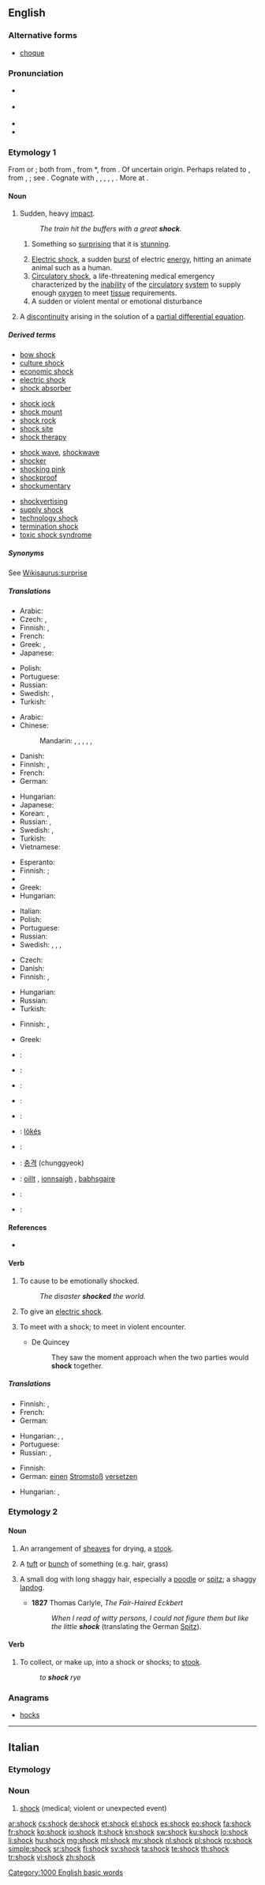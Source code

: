 ==English==

{{wikipedia}}

===Alternative forms===
* [[choque]] {{qualifier|obsolete}}

===Pronunciation===
* {{a|UK}} {{IPA|/ʃɒk/}}
* {{a|US}} {{IPA|/ʃɑk/}}
* {{audio|en-us-shock.ogg|Audio (US)}}
* {{rhymes|ɒk|ɑk}}

===Etymology 1===
From {{etyl|dum|en}} {{term|schokken||to push, jolt, shake, jerk|lang=dum}} or {{etyl|frm|en}} {{term|choquer||to collide with, clash|lang=frm}}; both from {{etyl|dum|-}} {{term|schokken||to jolt, bounce|lang=dum}}, from {{etyl|odt|-}} *{{term||skokkan|to shake up and down, shog|lang=odt}}, from {{etyl|gem-pro|en}} {{recons|skukkaną||to move, shake, tremble|lang=gem-pro}}. Of uncertain origin. Perhaps related to {{etyl|gem-pro|en}} {{recons|skakaną||to shake, stir|lang=gem-pro}}, from {{etyl|ine-pro|en}} {{recons|(s)kAg'-|lang=ine-pro}}, {{recons|(s)keg-||to shake, stir|lang=ine-pro}}; see {{l|en|shake}}. Cognate with {{etyl|gml|-}} {{term|schocken||collide with, deliver a blow to, move back and forth|lang=gml}}, {{etyl|goh|-}} {{term|scoc||a jolt, swing|lang=goh}}, {{etyl|gmh|-}} {{term|schocken||to swing|tr={{etyl|de|-}} {{term|schaukeln|lang=de}}|lang=gmh}}, {{etyl|non|-}} {{term|skykkr||vibration, surging motion|lang=non}}, {{etyl|is|-}} {{term|skykkjun||tremuously|lang=is}}, {{etyl|enm|-}} {{term|schiggen||to shake|lang=enm}}. More at {{l|en|shog}}.

====Noun====
{{en-noun}}

# Sudden, heavy [[impact]].
#: ''The train hit the buffers with a great '''shock'''.''
## {{context|figuratively}} Something so [[surprising]] that it is [[stunning]].
## [[electric shock|Electric shock]], a sudden [[burst]] of electric [[energy]], hitting an animate animal such as a human.
## [[circulatory shock|Circulatory shock]], a life-threatening medical emergency characterized by the [[inability]] of the [[circulatory]] [[system]] to supply enough [[oxygen]] to meet [[tissue]] requirements.
## A sudden or violent mental or emotional disturbance
# {{context|mathematics}} A [[discontinuity]] arising in the solution of a [[partial differential equation]].

=====Derived terms=====
{{top4}}
* [[bow shock]]
* [[culture shock]]
* [[economic shock]]
* [[electric shock]]
* [[shock absorber]]
{{mid4}}
* [[shock jock]]
* [[shock mount]]
* [[shock rock]]
* [[shock site]]
* [[shock therapy]]
{{mid4}}
* [[shock wave]], [[shockwave]]
* [[shocker]]
* [[shocking pink]]
* [[shockproof]]
* [[shockumentary]]
{{mid4}}
* [[shockvertising]]
* [[supply shock]]
* [[technology shock]]
* [[termination shock]]
* [[toxic shock syndrome]]
{{bottom}}

=====Synonyms=====
See [[Wikisaurus:surprise]]

=====Translations=====
{{trans-top|sudden, heavy impact}}
* Arabic: {{t-|ar|صدمة|f|tr=Sádma}}
* Czech: {{t-|cs|náraz}}, {{t-|cs|šok}}
* Finnish: {{t+|fi|isku}}, {{t+|fi|jytky}}
* French: {{t+|fr|choc|m}}
* Greek: {{t+|el|κλονισμός|m|tr=klonismós|sc=Grek}}, {{t+|el|κραδασμός|m|tr=kradasmós|sc=Grek}}
* Japanese: {{t+|ja|衝撃|tr=しょうげき, shōgeki}}
{{trans-mid}}
* Polish: {{t-|pl|wstrząs|m}}
* Portuguese: {{t+|pt|choque|m}}
* Russian: {{t+|ru|удар|m|tr=udár}}
* Swedish: {{t+|sv|chock|c}},  {{t+|sv|skräll|c}}
* Turkish: {{t+|tr|şok}}
{{trans-bottom}}

{{trans-top|something surprising}}
* Arabic: {{t-|ar|صدمة|f|tr=Sádma}}
* Chinese:
*: Mandarin: {{t|cmn|震撼|tr=zhènhàn|sc=Hani}}, {{t|cmn|震驚|sc=Hani}}, {{t|cmn|震惊|tr=zhènjīng|sc=Hani}}, {{t-|cmn|休克|tr=xiūkè|sc=Hani}} {{qualifier|from English "shock"}}, {{t|cmn|衝擊|sc=Hani}}, {{t|cmn|冲击|tr=chōngjí|sc=Hani}}
* Danish: {{t+|da|chok|n}}
* Finnish: {{t-|fi|shokki}}, {{t-|fi|jymy-yllätys}}
* French: {{t+|fr|choc|m}}
* German: {{t+|de|Schock|m}}
{{trans-mid}}
* Hungarian: {{t-|hu|döbbenet}}
* Japanese: {{t+|ja|ショック|tr=shokku}}
* Korean: {{t+|ko|충격|tr=chunggyeok|sc=Hang}}, {{t+|ko|衝擊|sc=Hani}}
* Russian: {{t+|ru|шок|m|tr=šok}}, {{t+|ru|потрясение|n|tr=potrjasénije}}
* Swedish: {{t+|sv|chock|c}},  {{t+|sv|överraskning|c}}
* Turkish: {{t+|tr|şok}}
* Vietnamese: {{t-|vi|sốc}}
{{trans-bottom}}

{{trans-top|electric shock}}
* Esperanto: {{t-|eo|ŝoko}}
* Finnish: {{t-|fi|sähköisku}}; {{t-|fi|sähköshokki}}
* {{trreq|ka}}
* Greek: {{t+|el|ηλεκτροπληξία|f|tr=ilektroplixía|sc=Grek}}
* Hungarian: {{t-|hu|áramütés}}
{{trans-mid}}
* Italian: {{t+|it|scossa|f}}
* Polish: {{t-|pl|porażenie|n}}
* Portuguese: {{t+|pt|choque|m}}
* Russian: {{t+|ru|шок|m|tr=šok}}
* Swedish: {{t-|sv|elstöt|c}},  {{t+|sv|stöt|c}},  {{t-|sv|elchock|c}},  {{t+|sv|chock|c}}
{{trans-bottom}}

{{trans-top|life-threatening medical emergency}}
* Czech: {{t-|cs|šok|m}}
* Danish: {{t+|da|chok|n}}
* Finnish: {{t-|fi|shokki}}, {{t-|fi|šokki}}
{{trans-mid}}
* Hungarian: {{t+|hu|sokk}}
* Russian: {{t+|ru|шок|m|tr=šok}}
* Turkish: {{t+|tr|şok}}
{{trans-bottom}}

{{trans-top|tuft or bunch}}
* Finnish: {{t-|fi|tuppo}}, {{t-|fi|tukko}}
{{trans-mid}}
* Greek: {{t+|el|θημωνιά|f|tr=thimoniá|sc=Grek}}
{{trans-bottom}}

{{trans-see|arrangement of sheaves for drying|stook}}

{{checktrans-top}}
* {{ttbc|sh}}: {{t-|sh|šok|m}}
* {{ttbc|nl}}: {{t+|nl|schok}}
* {{ttbc|et}}: {{t-|et|šokk}}
* {{ttbc|fr}}: {{t+|fr|choc|m}}
* {{ttbc|de}}: {{t+|de|Schock|m}}
* {{ttbc|hu}}: [[lökés]]
{{trans-mid}}
* {{ttbc|it}}: {{t+|it|scossa|f}}
* {{ttbc|ko}}: [[충격]] (chunggyeok)
* {{ttbc|gd}}: [[oillt]] {{f}}, [[ionnsaigh]] {{m|f}}, [[babhsgaire]] {{m}}
* {{ttbc|es}}: {{t+|es|choque|m}}
* {{ttbc|sv}}: {{t+|sv|chock}}
{{trans-bottom}}

====References====
* {{R:OED2}}

====Verb====
{{en-verb}}

# To cause to be emotionally shocked.
#: ''The disaster '''shocked''' the world.''
# To give an [[electric shock]].
# {{context|obsolete|intransitive}} To meet with a shock; to meet in violent encounter.
#* De Quincey
#*: They saw the moment approach when the two parties would '''shock''' together.

=====Translations=====
{{trans-top|to cause to be emotionally shocked}}
* Finnish: {{t-|fi|järkyttää}},  {{t-|fi|shokeerata}}
* French: {{t+|fr|choquer}}
* German: {{t+|de|schockieren}}
{{trans-mid}}
* Hungarian: {{t+|hu|megdöbbent}},  {{t-|hu|megráz}},  {{t+|hu|sokkol}}
* Portuguese: {{t+|pt|chocar}}
* Russian: {{t+|ru|шокировать|tr=šokírovat'}},  {{t+|ru|потрясать|tr=potrjasát'}}
{{trans-bottom}}

{{trans-top|to give an electric shock}}
* Finnish: {{t+|fi|antaa}} {{t-|fi|sähköshokki}}
* German: [[einen]] [[Stromstoß]] [[versetzen]]
{{trans-mid}}
* Hungarian: {{t-|hu|megráz}},  {{t+|hu|sokkol}}
{{trans-bottom}}

===Etymology 2===
{{rfe}}

====Noun====
{{en-noun}}

# An arrangement of [[sheaves]] for drying, a [[stook]].
# {{context|by extension}} A [[tuft]] or [[bunch]] of something (e.g. hair, grass)
# {{context|obsolete|by comparison}} A small dog with long shaggy hair, especially a [[poodle]] or [[spitz]]; a shaggy [[lapdog]].
#* '''1827''' Thomas Carlyle, ''The Fair-Haired Eckbert''
#*: ''When I read of witty persons, I could not figure them but like the little '''shock''''' (translating the German [[Spitz]]).

====Verb====
{{en-verb}}

# To collect, or make up, into a shock or shocks; to [[stook]].
#: ''to '''shock''' rye''

===Anagrams===
* [[hocks#English|hocks]]

[[Category:1000 English basic words]]

----

==Italian==

===Etymology===
{{etyl|en|it}}

===Noun===
{{head|it|noun|g=m|invariable}}

# [[#English|shock]] (medical; violent or unexpected event)

[[ar:shock]]
[[cs:shock]]
[[de:shock]]
[[et:shock]]
[[el:shock]]
[[es:shock]]
[[eo:shock]]
[[fa:shock]]
[[fr:shock]]
[[ko:shock]]
[[io:shock]]
[[it:shock]]
[[kn:shock]]
[[sw:shock]]
[[ku:shock]]
[[lo:shock]]
[[li:shock]]
[[hu:shock]]
[[mg:shock]]
[[ml:shock]]
[[my:shock]]
[[nl:shock]]
[[pl:shock]]
[[ro:shock]]
[[simple:shock]]
[[sr:shock]]
[[fi:shock]]
[[sv:shock]]
[[ta:shock]]
[[te:shock]]
[[th:shock]]
[[tr:shock]]
[[vi:shock]]
[[zh:shock]]